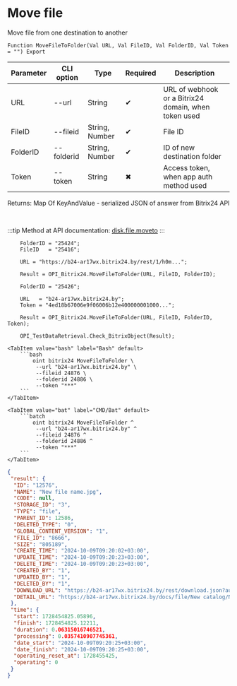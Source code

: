 ﻿---
sidebar_position: 9
---


# Move file
 Move file from one destination to another



`Function MoveFileToFolder(Val URL, Val FileID, Val FolderID, Val Token = "") Export`

  | Parameter | CLI option | Type | Required | Description |
  |-|-|-|-|-|
  | URL | --url | String | &#x2714; | URL of webhook or a Bitrix24 domain, when token used |
  | FileID | --fileid | String, Number | &#x2714; | File ID |
  | FolderID | --folderid | String, Number | &#x2714; | ID of new destination folder |
  | Token | --token | String | &#x2716; | Access token, when app auth method used |

  
  Returns:  Map Of KeyAndValue - serialized JSON of answer from Bitrix24 API

<br/>

:::tip
Method at API documentation: [disk.file.moveto](https://dev.1c-bitrix.ru/rest_help/disk/file/disk_file_moveto.php)
:::
<br/>



```bsl title="1C:Enterprise/OneScript code example"
    FolderID = "25424";
    FileID   = "25416";

    URL = "https://b24-ar17wx.bitrix24.by/rest/1/h0m...";

    Result = OPI_Bitrix24.MoveFileToFolder(URL, FileID, FolderID);

    FolderID = "25426";

    URL   = "b24-ar17wx.bitrix24.by";
    Token = "4ed18b67006e9f06006b12e400000001000...";

    Result = OPI_Bitrix24.MoveFileToFolder(URL, FileID, FolderID, Token);

    OPI_TestDataRetrieval.Check_BitrixObject(Result);
```
 

 <Tabs>
  
    <TabItem value="bash" label="Bash" default>
        ```bash
            oint bitrix24 MoveFileToFolder \
             --url "b24-ar17wx.bitrix24.by" \
             --fileid 24876 \
             --folderid 24886 \
             --token "***"
        ```
    </TabItem>
  
    <TabItem value="bat" label="CMD/Bat" default>
        ```batch
            oint bitrix24 MoveFileToFolder ^
             --url "b24-ar17wx.bitrix24.by" ^
             --fileid 24876 ^
             --folderid 24886 ^
             --token "***"
        ```
    </TabItem>
</Tabs>


```json title="Result"
{
 "result": {
  "ID": "12576",
  "NAME": "New file name.jpg",
  "CODE": null,
  "STORAGE_ID": "3",
  "TYPE": "file",
  "PARENT_ID": 12586,
  "DELETED_TYPE": "0",
  "GLOBAL_CONTENT_VERSION": "1",
  "FILE_ID": "8666",
  "SIZE": "805189",
  "CREATE_TIME": "2024-10-09T09:20:02+03:00",
  "UPDATE_TIME": "2024-10-09T09:20:23+03:00",
  "DELETE_TIME": "2024-10-09T09:20:23+03:00",
  "CREATED_BY": "1",
  "UPDATED_BY": "1",
  "DELETED_BY": "1",
  "DOWNLOAD_URL": "https://b24-ar17wx.bitrix24.by/rest/download.json?auth=6b2e0667006e9f06006b12e4000000010000072c4914d2a629a27f8e468fd6a8ba64ff&token=disk%7CaWQ9MTI1NzYmXz14Y3dRbXoySnl4NlI2MHJJY09SNG1KbE9URTVENlF3aA%3D%3D%7CImRvd25sb2FkfGRpc2t8YVdROU1USTFOelltWHoxNFkzZFJiWG95U25sNE5sSTJNSEpKWTA5U05HMUtiRTlVUlRWRU5sRjNhQT09fDZiMmUwNjY3MDA2ZTlmMDYwMDZiMTJlNDAwMDAwMDAxMDAwMDA3MmM0OTE0ZDJhNjI5YTI3ZjhlNDY4ZmQ2YThiYTY0ZmYi.i2CHa05fN9FhHCvhCTGArYmKJ24LaHa7VxRKyrHfs10%3D",
  "DETAIL_URL": "https://b24-ar17wx.bitrix24.by/docs/file/New catalog/New subfolder/New file name.jpg"
 },
 "time": {
  "start": 1728454825.05896,
  "finish": 1728454825.12211,
  "duration": 0.06315016746521,
  "processing": 0.0357410907745361,
  "date_start": "2024-10-09T09:20:25+03:00",
  "date_finish": "2024-10-09T09:20:25+03:00",
  "operating_reset_at": 1728455425,
  "operating": 0
 }
}
```
